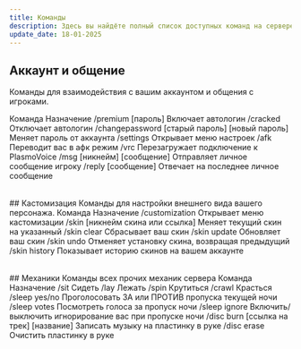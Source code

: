 ```yaml
---
title: Команды
description: Здесь вы найдёте полный список доступных команд на сервере.
update_date: 18-01-2025
---
```

## Аккаунт и общение
Команды для взаимодействия с вашим аккаунтом и общения с игроками.
<Table>
    <TableHeader>
        <TableRow>
            <TableHead>Команда</TableHead>
            <TableHead>Назначение</TableHead>
        </TableRow>
    </TableHeader>
    <TableBody>
        <TableRow>
            <TableCell>/premium [пароль]</TableCell>
            <TableCell>Включает автологин</TableCell>
        </TableRow>
        <TableRow>
            <TableCell>/cracked</TableCell>
            <TableCell>Отключает автологин</TableCell>
        </TableRow>
        <TableRow>
            <TableCell>/changepassword [старый пароль] [новый пароль]</TableCell>
            <TableCell>Меняет пароль от аккаунта</TableCell>
        </TableRow>
        <TableRow>
            <TableCell>/settings</TableCell>
            <TableCell>Открывает меню настроек</TableCell>
        </TableRow>
        <TableRow>
            <TableCell>/afk</TableCell>
            <TableCell>Переводит вас в афк режим</TableCell>
        </TableRow>
        <TableRow>
            <TableCell>/vrc</TableCell>
            <TableCell>Перезагружает подключение к PlasmoVoice</TableCell>
        </TableRow>
        <TableRow>
            <TableCell>/msg [никнейм] [сообщение]</TableCell>
            <TableCell>Отправляет личное сообщение игроку</TableCell>
        </TableRow>
        <TableRow>
            <TableCell>/reply [сообщение]</TableCell>
            <TableCell>Отвечает на последнее личное сообщение</TableCell>
        </TableRow>
    </TableBody>
</Table>
## Кастомизация
Команды для настройки внешнего вида вашего персонажа.
<Table>
    <TableHeader>
        <TableRow>
            <TableHead>Команда</TableHead>
            <TableHead>Назначение</TableHead>
        </TableRow>
    </TableHeader>
    <TableBody>
        <TableRow>
            <TableCell>/customization</TableCell>
            <TableCell>Открывает меню кастомизации</TableCell>
        </TableRow>
        <TableRow>
            <TableCell>/skin [никнейм скина или ссылка]</TableCell>
            <TableCell>Меняет текущий скин на указанный</TableCell>
        </TableRow>
        <TableRow>
            <TableCell>/skin clear</TableCell>
            <TableCell>Сбрасывает ваш скин</TableCell>
        </TableRow>
        <TableRow>
            <TableCell>/skin update</TableCell>
            <TableCell>Обновляет ваш скин</TableCell>
        </TableRow>
        <TableRow>
            <TableCell>/skin undo</TableCell>
            <TableCell>Отменяет установку скина, возвращая предыдущий</TableCell>
        </TableRow>
        <TableRow>
            <TableCell>/skin history</TableCell>
            <TableCell>Показывает историю скинов на вашем аккаунте</TableCell>
        </TableRow>
    </TableBody>
</Table>
## Механики
Команды всех прочих механик сервера
<Table>
    <TableHeader>
        <TableRow>
            <TableHead>Команда</TableHead>
            <TableHead>Назначение</TableHead>
        </TableRow>
    </TableHeader>
    <TableBody>
        <TableRow>
            <TableCell>/sit</TableCell>
            <TableCell>Сидеть</TableCell>
        </TableRow>
        <TableRow>
            <TableCell>/lay</TableCell>
            <TableCell>Лежать</TableCell>
        </TableRow>
        <TableRow>
            <TableCell>/spin</TableCell>
            <TableCell>Крутиться</TableCell>
        </TableRow>
        <TableRow>
            <TableCell>/crawl</TableCell>
            <TableCell>Красться</TableCell>
        </TableRow>
        <TableRow>
            <TableCell>/sleep yes/no</TableCell>
            <TableCell>Проголосовать ЗА или ПРОТИВ пропуска текущей ночи</TableCell>
        </TableRow>
        <TableRow>
            <TableCell>/sleep votes</TableCell>
            <TableCell>Посмотреть голоса за пропуск ночи</TableCell>
        </TableRow>
        <TableRow>
            <TableCell>/sleep ignore</TableCell>
            <TableCell>Включить/выключить игнорирование вас при пропуске ночи</TableCell>
        </TableRow>
        <TableRow>
            <TableCell>/disc burn [ссылка на трек] [название]</TableCell>
            <TableCell>Записать музыку на пластинку в руке</TableCell>
        </TableRow>
        <TableRow>
            <TableCell>/disc erase</TableCell>
            <TableCell>Очистить пластинку в руке</TableCell>
        </TableRow>
    </TableBody>
</Table>